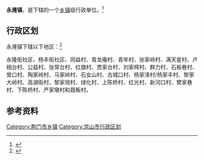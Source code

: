 {{中国乡级行政区|42/08/21/111/000}}

'''永漋镇'''，是{{PRC admin/fullname|42/08/21/111/000|3}}下辖的一个[[乡镇|乡镇]]级行政单位。<ref>{{PRC admin/ref sgc|{{PRC admin/parent|42/08/21/111/000}}}}</ref>

== 行政区划 ==

永漋镇下辖以下地区：<ref>{{PRC admin/ref sgc|42/08/21/111/000}}</ref>

永隆街社区、杨丰街社区、同益村、青龙庵村、青年村、张家岭村、满天星村、卢相台村、公益村、张常台村、红旗村、贾家台村、刘家榨村、群力村、石板巷村、曾口村、陶家岭村、马家岭村、石女山村、古城口村、杨家浲村/杨家丰村、黎家大岭村、高湖街村、黎家垸村、绿化村、上陈桥村、红光村、新河口村、樊家巷村、下陈桥村、严家墩村和聂畈村。
<!--{{PRC admin/children|42/08/21/111/000}}-->

== 参考资料 ==

{{reflist}}

{{湖北省荆门市京山县行政区划}}
{{湖北行政区划小作品}}
[[Category:荆门市乡镇|Category:荆门市乡镇]]
[[Category:京山市行政区划|Category:京山市行政区划]]